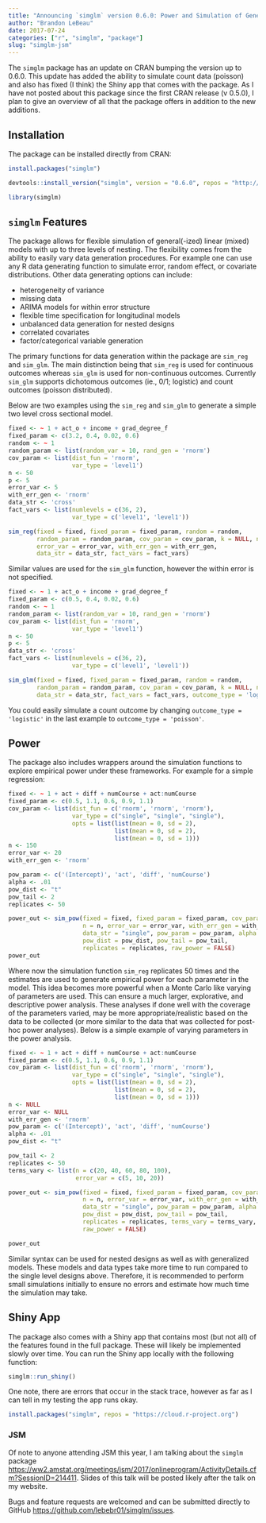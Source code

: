 ```yaml
---
title: "Announcing `simglm` version 0.6.0: Power and Simulation of Generalized Linear Mixed Models"
author: "Brandon LeBeau"
date: 2017-07-24
categories: ["r", "simglm", "package"]
slug: "simglm-jsm"
---
```


The `simglm` package has an update on CRAN bumping the version up to 0.6.0. This update has added the ability to simulate count data (poisson) and also has fixed (I think) the Shiny app that comes with the package. As I have not posted about this package since the first CRAN release (v 0.5.0), I plan to give an overview of all that the package offers in addition to the new additions.

## Installation

The package can be installed directly from CRAN:

```r
install.packages("simglm")
```

```r
devtools::install_version("simglm", version = "0.6.0", repos = "http://cran.us.r-project.org")
```


```r
library(simglm)
```

## `simglm` Features
The package allows for flexible simulation of general(-ized) linear (mixed) models with up to three levels of nesting. The flexibility comes from the ability to easily vary data generation procedures. For example one can use any R data generating function to simulate error, random effect, or covariate distributions. Other data generating options can include:

- heterogeneity of variance
- missing data
- ARIMA models for within error structure
- flexible time specification for longitudinal models
- unbalanced data generation for nested designs
- correlated covariates
- factor/categorical variable generation

The primary functions for data generation within the package are `sim_reg` and `sim_glm`. The main distinction being that `sim_reg` is used for continuous outcomes whereas `sim_glm` is used for non-continuous outcomes. Currently `sim_glm` supports dichotomous outcomes (ie., 0/1; logistic) and count outcomes (poisson distributed).

Below are two examples using the `sim_reg` and `sim_glm` to generate a simple two level cross sectional model.

```r
fixed <- ~ 1 + act_o + income + grad_degree_f
fixed_param <- c(3.2, 0.4, 0.02, 0.6)
random <- ~ 1 
random_param <- list(random_var = 10, rand_gen = 'rnorm')
cov_param <- list(dist_fun = 'rnorm',
                  var_type = 'level1')
n <- 50
p <- 5
error_var <- 5
with_err_gen <- 'rnorm'
data_str <- 'cross'
fact_vars <- list(numlevels = c(36, 2), 
                  var_type = c('level1', 'level1'))

sim_reg(fixed = fixed, fixed_param = fixed_param, random = random,
        random_param = random_param, cov_param = cov_param, k = NULL, n = n, p = p,
        error_var = error_var, with_err_gen = with_err_gen, 
        data_str = data_str, fact_vars = fact_vars)
```

Similar values are used for the `sim_glm` function, however the within error is not specified.

```r
fixed <- ~ 1 + act_o + income + grad_degree_f
fixed_param <- c(0.5, 0.4, 0.02, 0.6)
random <- ~ 1 
random_param <- list(random_var = 10, rand_gen = 'rnorm')
cov_param <- list(dist_fun = 'rnorm',
                  var_type = 'level1')
n <- 50
p <- 5
data_str <- 'cross'
fact_vars <- list(numlevels = c(36, 2), 
                  var_type = c('level1', 'level1'))

sim_glm(fixed = fixed, fixed_param = fixed_param, random = random,
        random_param = random_param, cov_param = cov_param, k = NULL, n = n, p = p,
        data_str = data_str, fact_vars = fact_vars, outcome_type = 'logistic')
```

You could easily simulate a count outcome by changing `outcome_type = 'logistic'` in the last example to `outcome_type = 'poisson'`.

## Power
The package also includes wrappers around the simulation functions to explore empirical power under these frameworks. For example for a simple regression:

```r
fixed <- ~ 1 + act + diff + numCourse + act:numCourse
fixed_param <- c(0.5, 1.1, 0.6, 0.9, 1.1)
cov_param <- list(dist_fun = c('rnorm', 'rnorm', 'rnorm'),
                  var_type = c("single", "single", "single"),
                  opts = list(list(mean = 0, sd = 2),
                              list(mean = 0, sd = 2),
                              list(mean = 0, sd = 1)))
n <- 150
error_var <- 20
with_err_gen <- 'rnorm'

pow_param <- c('(Intercept)', 'act', 'diff', 'numCourse')
alpha <- .01
pow_dist <- "t"
pow_tail <- 2
replicates <- 50

power_out <- sim_pow(fixed = fixed, fixed_param = fixed_param, cov_param = cov_param,
                     n = n, error_var = error_var, with_err_gen = with_err_gen, 
                     data_str = "single", pow_param = pow_param, alpha = alpha,
                     pow_dist = pow_dist, pow_tail = pow_tail, 
                     replicates = replicates, raw_power = FALSE)
power_out
```

Where now the simulation function `sim_reg` replicates 50 times and the estimates are used to generate empirical power for each parameter in the model. This idea becomes more powerful when a Monte Carlo like varying of parameters are used. This can ensure a much larger, explorative, and descriptive power analysis. These analyses if done well with the coverage of the parameters varied, may be more appropriate/realistic based on the data to be collected (or more similar to the data that was collected for post-hoc power analyses). Below is a simple example of varying parameters in the power analysis.

```r
fixed <- ~ 1 + act + diff + numCourse + act:numCourse
fixed_param <- c(0.5, 1.1, 0.6, 0.9, 1.1)
cov_param <- list(dist_fun = c('rnorm', 'rnorm', 'rnorm'),
                  var_type = c("single", "single", "single"),
                  opts = list(list(mean = 0, sd = 2),
                              list(mean = 0, sd = 2),
                              list(mean = 0, sd = 1)))
n <- NULL
error_var <- NULL
with_err_gen <- 'rnorm'
pow_param <- c('(Intercept)', 'act', 'diff', 'numCourse')
alpha <- .01
pow_dist <- "t"

pow_tail <- 2
replicates <- 50
terms_vary <- list(n = c(20, 40, 60, 80, 100), 
                   error_var = c(5, 10, 20))

power_out <- sim_pow(fixed = fixed, fixed_param = fixed_param, cov_param = cov_param,
                     n = n, error_var = error_var, with_err_gen = with_err_gen, 
                     data_str = "single", pow_param = pow_param, alpha = alpha,
                     pow_dist = pow_dist, pow_tail = pow_tail, 
                     replicates = replicates, terms_vary = terms_vary, 
                     raw_power = FALSE)

power_out
```

Similar syntax can be used for nested designs as well as with generalized models. These models and data types take more time to run compared to the single level designs above. Therefore, it is recommended to perform small simulations initially to ensure no errors and estimate how much time the simulation may take.

## Shiny App
The package also comes with a Shiny app that contains most (but not all) of the features found in the full package. These will likely be implemented slowly over time. You can run the Shiny app locally with the following function:

```r
simglm::run_shiny()
```

One note, there are errors that occur in the stack trace, however as far as I can tell in my testing the app runs okay.

```r
install.packages("simglm", repos = "https://cloud.r-project.org")
```



### JSM
Of note to anyone attending JSM this year, I am talking about the `simglm` package <https://ww2.amstat.org/meetings/jsm/2017/onlineprogram/ActivityDetails.cfm?SessionID=214411>. Slides of this talk will be posted likely after the talk on my website.

Bugs and feature requests are welcomed and can be submitted directly to GitHub <https://github.com/lebebr01/simglm/issues>. 
